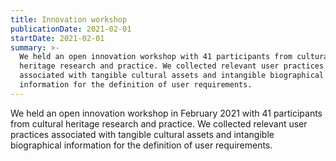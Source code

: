 ```yaml
---
title: Innovation workshop
publicationDate: 2021-02-01
startDate: 2021-02-01
summary: >-
  We held an open innovation workshop with 41 participants from cultural
  heritage research and practice. We collected relevant user practices
  associated with tangible cultural assets and intangible biographical
  information for the definition of user requirements.
---
```

We held an open innovation workshop in February 2021 with 41 participants from cultural heritage research and practice. We collected relevant user practices associated with tangible cultural assets and intangible biographical information for the definition of user requirements.
